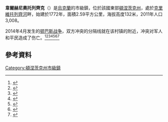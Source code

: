 {{Infobox settlement
| name                    = Verkhnyotoretske
| native_name             = Верхньоторецьке
| native_name_lang        = uk
| settlement_type         = {{tsl|en|List_of_urban-type_settlements_in_Ukraine_by_subdivision||Urban-type settlement}}
| image_flag              = 
| image_seal              = 
| image_shield            = Герб_Верхнеторецкого.jpg
| image_map               =
|established_title = 建立
|established_date = 1772年
| unit_pref               = Metric<!-- or US or UK -->
| area_footnotes          =
| area_total_km2          = 1.825
|population_note = 
|population_total = 3008
|population_footnotes=<ref>{{Cite web |url=http://stat6.stat.lviv.ua/PXWEB2007/ukr/publ/2011/chnas.zip |title=Державний комітет статистики України. Чисельність наявного населення України на 1 січня 2011 року, Київ-2011 (doc) |access-date=10 October 2012 |archive-url=https://web.archive.org/web/20121010205321/http://stat6.stat.lviv.ua/PXWEB2007/ukr/publ/2011/chnas.zip |archive-date=10 October 2012 |url-status=dead }}</ref>
| population_as_of        = 2011-01-01
| population_density_km2  = auto
| timezone                = EET
| utc_offset              = +2
| timezone_DST            = EEST
| utc_offset_DST          = +3
|pushpin_map            =Ukraine
|pushpin_map_caption    = 在乌克兰的位置
|coordinates             = {{coord|48|12|41|N|37|53|35|E|display=inline,title}}
|postal_code_type=[[邮政编码|邮政编码]]
|postal_code = 86040
|area_code_type= [[电话号码分类计划|电话号码分类计划]]
|area_code = +380 6236
|elevation_m             = 132
| subdivision_type        = 国家
| subdivision_name        = {{UKR}}
|parts_type = 控制
|parts_style = para
|p1 = {{俄羅斯}}<br/>{{flag|Donetsk People's Republic}}
| subdivision_type1       = [[州_(烏克蘭)|州]]
| subdivision_name1       = [[顿涅茨克州|顿涅茨克州]]
| subdivision_type2       = [[区_(乌克兰)|区]]
| subdivision_name2       = [[亞西努瓦塔區|亞西努瓦塔區]]
| website                 = 
}}
'''韋爾赫尼奧托列齊克'''（{{lang-uk|Верхньоторецьке}}）是[[烏克蘭|烏克蘭]]的市級鎮，位於該國東部[[頓涅茨克州|頓涅茨克州]]，處於[[克里維托列齊河|克里維托列齊河]]畔，始建於1772年，面積2.59平方公里，海拔高度132米，2011年人口3,008。

2014年4月发生的[[顿巴斯战争|顿巴斯战争]]，双方冲突的分隔线就在该村镇的附近，冲突对军人和平民造成了伤亡。<ref>{{Cite web |url=http://www.ukrinform.ua/ukr/news/u_teroristiv_chiselni_vtrati__shtab_ato_2013226 |title=У терористів чисельні втрати — штаб |access-date=1 October 2015 |archive-url=https://web.archive.org/web/20151001063947/http://www.ukrinform.ua/ukr/news/u_teroristiv_chiselni_vtrati__shtab_ato_2013226 |archive-date=1 October 2015 |url-status=dead }}</ref><ref>{{Cite web |url=http://memorybook.org.ua/14/kravchik.htm |title=Кравчик Євгеній Віталійович |access-date=2021-05-25 |archive-date=2021-05-25 |archive-url=https://web.archive.org/web/20210525015225/http://memorybook.org.ua/14/kravchik.htm |dead-url=no }}</ref><ref>{{Cite web |url=http://espreso.tv/news/2015/02/05/snaryady_boyovykiv_vluchyly_v_avdiyivskyy_koksokhim_i_koloniyu_v_yenakiyevomu__ye_zahybli |title=Снаряди бойовиків влучили в Авдіївський коксохім і колонію в Єнакієвому. Є загиблі |access-date=2015-08-14 |archive-date=2015-08-25 |archive-url=https://web.archive.org/web/20150825202412/http://espreso.tv/news/2015/02/05/snaryady_boyovykiv_vluchyly_v_avdiyivskyy_koksokhim_i_koloniyu_v_yenakiyevomu__ye_zahybli |dead-url=no }}</ref><ref>{{Cite web |url=http://espreso.tv/news/2015/02/21/na_donechchyni_za_dobu_vid_obstriliv_terorystiv_zahynuly_shestero_myrnykh_meshkanciv____mvs |title=На Донеччині за добу від обстрілів терористів загинули шестеро мирних мешканців, — МВС |access-date=2015-08-14 |archive-date=2015-07-01 |archive-url=https://web.archive.org/web/20150701225753/http://espreso.tv/news/2015/02/21/na_donechchyni_za_dobu_vid_obstriliv_terorystiv_zahynuly_shestero_myrnykh_meshkanciv____mvs |dead-url=no }}</ref><ref>{{Cite web |url=http://espreso.tv/news/2016/04/22/za_dobu_poraneno_dvokh_ukrayinskykh_biyciv |title=За добу поранено двох українських бійців |access-date=2021-05-25 |archive-date=2019-04-10 |archive-url=https://web.archive.org/web/20190410171435/https://espreso.tv/news/2016/04/22/za_dobu_poraneno_dvokh_ukrayinskykh_biyciv |dead-url=no }}</ref><ref>{{cite web|url=http://sprotyv.info/ru/search/node/Верхнеторецкое |title=Результаты поиска: Верхнеторецкое |trans-title=Search results: Verkhnyotoretske |date= |accessdate=2016-09-18 |publisher={{tsl|en|Information Resistance||Information Resistance}} |language=ru }}</ref><ref name=_2017-11-26en>{{cite web |url=http://uacrisis.org/62621-motuzyanyk-28 |title=Ministry of Defense: Militants violated the ceasefire 15 times yesterday |publisher=MoD |date=26 November 2017 |accessdate=26 November 2017 |website=uacrisis.org |archive-date=2019-10-01 |archive-url=https://web.archive.org/web/20191001124745/http://uacrisis.org/62621-motuzyanyk-28 |dead-url=no }}</ref>

==參考資料==
{{refs}}

{{Donetsk-geo-stub}}
{{DEFAULTSORT:Верхньоторецьке}}
[[Category:頓涅茨克州市級鎮|Category:頓涅茨克州市級鎮]]